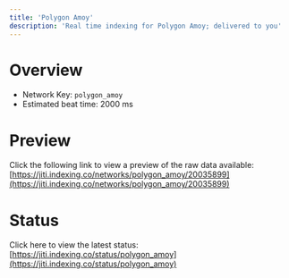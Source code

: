 ```yaml
---
title: 'Polygon Amoy'
description: 'Real time indexing for Polygon Amoy; delivered to you'
---
```


# Overview
- Network Key: `polygon_amoy`
- Estimated beat time: 2000 ms

# Preview
Click the following link to view a preview of the raw data available: [https://jiti.indexing.co/networks/polygon_amoy/20035899](https://jiti.indexing.co/networks/polygon_amoy/20035899)

# Status
Click here to view the latest status: [https://jiti.indexing.co/status/polygon_amoy](https://jiti.indexing.co/status/polygon_amoy)

